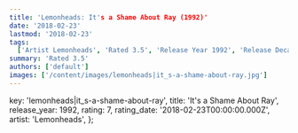 ```yaml
---
title: 'Lemonheads: It's a Shame About Ray (1992)'
date: '2018-02-23'
lastmod: '2018-02-23'
tags:
  ['Artist Lemonheads', 'Rated 3.5', 'Release Year 1992', 'Release Decade 1990']
summary: 'Rated 3.5'
authors: ['default']
images: ['/content/images/lemonheads|it_s-a-shame-about-ray.jpg']
---
```


  key: 'lemonheads|it_s-a-shame-about-ray',
  title: 'It's a Shame About Ray',
  release_year: 1992,
  rating: 7,
  rating_date: '2018-02-23T00:00:00.000Z',
  artist: 'Lemonheads',
};

<MusicRating data={data} />
